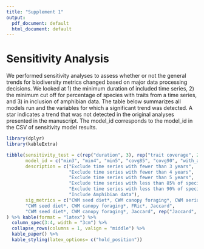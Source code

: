 ```yaml
---
title: "Supplement 1"
output:
  pdf_document: default
  html_document: default
---
```


# Sensitivity Analysis 

We performed sensitivity analyses to assess whether or not the general trends for biodiversity metrics changed based on major data processing decisions. We looked at 1) the minimum duration of included time series, 2) the minimum cut off for percentage of species with traits from a time series, and 3) in inclusion of amphibian data. The table below summarizes all models run and the variables for which a significant trend was detected. A star indicates a trend that was not detected in the original analyses presented in the manuscript. The model_id corresponds to the model_id in the CSV of sensitivity model results.

```r
library(dplyr)
library(kableExtra)

tibble(sensitivity_test = c(rep("duration", 3), rep("trait coverage", 2), "amphibians"), 
       model_id = c("min3", "min4", "min5", "covg85", "covg90", "with_amph"),
       description = c("Exclude time series with fewer than 3 years",
                       "Exclude time series with fewer than 4 years",
                       "Exclude time series with fewer than 5 years",
                       "Exclude time series with less than 85% of species with trait data",
                       "Exclude time series with less than 90% of species with trait data",
                       "Include Amphibian data"),
       sig_metrics = c("CWM seed diet*, CWM canopy foraging*, CWM aerial foraging, Jaccard", 
       "CWM seed diet*, CWM canopy foraging*, FRic*, Jaccard", 
       "CWM seed diet*, CWM canopy foraging*, Jaccard", rep("Jaccard", 3))
) %>% kable(format = "latex") %>%
  column_spec(3:4, width = "3cm") %>%
  collapse_rows(columns = 1, valign = "middle") %>%
  kable_paper() %>%
  kable_styling(latex_options= c("hold_position"))
```

